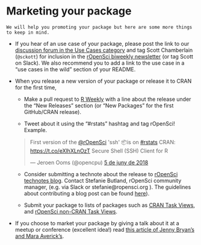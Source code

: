 # Marketing your package {#marketing}

```block
We will help you promoting your package but here are some more things to keep in mind.
```

* If you hear of an use case of your package, please post the link to our [discussion forum in the Use Cases category](https://discuss.ropensci.org/c/usecases) and tag Scott Chamberlain (`@sckott`) for inclusion in the [rOpenSci biweekly newsletter](https://news.ropensci.org/) (or tag Scott on Slack). We also recommend you to add a link to the use case in a "use cases in the wild" section of your README.

* When you release a new version of your package or release it to CRAN for the first time, 

    * Make a pull request to [R Weekly](https://github.com/rweekly/rweekly.org) with a line about the release under the "New Releases" section (or "New Packages" for the first GitHub/CRAN release).
    
    * Tweet about it using the "#rstats" hashtag and tag rOpenSci! Example.
    
    <blockquote class="twitter-tweet" data-lang="ca"><p lang="en" dir="ltr">First version of the <a href="https://twitter.com/rOpenSci?ref_src=twsrc%5Etfw">@rOpenSci</a> &#39;ssh&#39; 📦is on <a href="https://twitter.com/hashtag/rstats?src=hash&amp;ref_src=twsrc%5Etfw">#rstats</a> CRAN: <a href="https://t.co/eXlhXLnOzT">https://t.co/eXlhXLnOzT</a> Secure Shell (SSH) Client for R</p>&mdash; Jeroen Ooms (@opencpu) <a href="https://twitter.com/opencpu/status/1003934871830622208?ref_src=twsrc%5Etfw">5 de juny de 2018</a></blockquote>
    
    * Consider submitting a technote about the release to [rOpenSci technotes blog](https://ropensci.org/technotes/). Contact Stefanie Butland, rOpenSci community manager, (e.g. via Slack or stefanie@ropensci.org ). The guidelines about contributing a blog post can be found [here](https://github.com/ropensci/roweb2#contributing-a-blog-post)).
    
    * Submit your package to lists of packages such as [CRAN Task Views](https://cran.r-project.org/web/views/), and [rOpenSci non-CRAN Task Views](https://github.com/search?utf8=%E2%9C%93&q=user%3Aropensci+%22task+view%22&type=Repositories&ref=searchresults).
    
* If you choose to market your package by giving a talk about it at a meetup or conference (excellent idea!)
 read [this article of Jenny Bryan's and Mara Averick's](https://www.tidyverse.org/articles/2018/07/carpe-talk/).
